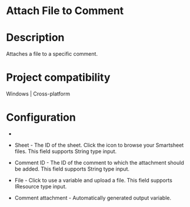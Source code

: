 ﻿# Attach File to Comment

# Description

Attaches a file to a specific comment.

# Project compatibility

Windows | Cross-platform

# Configuration

* 
* Sheet - The ID of the sheet. Click the icon to browse your Smartsheet files. This field supports String type input.
* Comment ID - The ID of the comment to which the attachment should be added. This field supports String type input.
* File - Click to use a variable and upload a file. This field supports IResource type input.





* Comment attachment - Automatically generated output variable.
